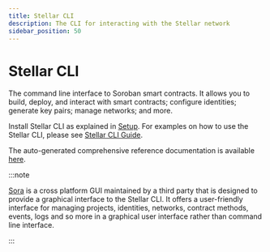 ```yaml
---
title: Stellar CLI
description: The CLI for interacting with the Stellar network
sidebar_position: 50
---
```


# Stellar CLI

The command line interface to Soroban smart contracts. It allows you to build, deploy, and interact with smart contracts; configure identities; generate key pairs; manage networks; and more.

Install Stellar CLI as explained in [Setup](../../../build/smart-contracts/getting-started/setup.mdx#install-the-stellar-cli). For examples on how to use the Stellar CLI, please see [Stellar CLI Guide](../../../build/guides/cli/README.mdx).

The auto-generated comprehensive reference documentation is available [here](stellar-cli.mdx).

:::note

[Sora] is a cross platform GUI maintained by a third party that is designed to provide a graphical interface to the Stellar CLI. It offers a user-friendly interface for managing projects, identities, networks, contract methods, events, logs and so more in a graphical user interface rather than command line interface.

:::

[Sora]: https://github.com/tolgayayci/sora
